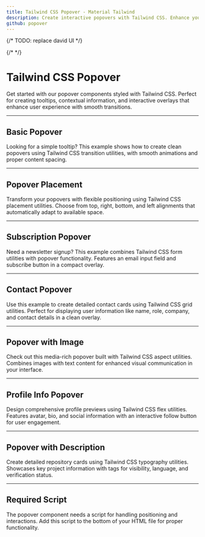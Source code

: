 ```yaml
---
title: Tailwind CSS Popover - Material Tailwind
description: Create interactive popovers with Tailwind CSS. Enhance your UI with customizable and responsive popover components.
github: popover
---
```


{/* TODO: replace david UI */}

<ScriptLoader src="https://cdn.jsdelivr.net/gh/creativetimofficial/tailwind-starter-kit@david-ui-js/dist%20/david-ui-tailwind.min.js" />

{/* <InfoBadge /> */}

# Tailwind CSS Popover

Get started with our popover components styled with Tailwind CSS. Perfect for creating tooltips, contextual information, and interactive overlays that enhance user experience with smooth transitions.

---

## Basic Popover

Looking for a simple tooltip? This example shows how to create clean popovers using Tailwind CSS transition utilities, with smooth animations and proper content spacing.

<PreviewWithCode relativePath="popover/popover-demo.tsx" language="html" />

---

## Popover Placement

Transform your popovers with flexible positioning using Tailwind CSS placement utilities. Choose from top, right, bottom, and left alignments that automatically adapt to available space.

<PreviewWithCode relativePath="popover/popover-placement.tsx" language="html" />

---

## Subscription Popover

Need a newsletter signup? This example combines Tailwind CSS form utilities with popover functionality. Features an email input field and subscribe button in a compact overlay.

<PreviewWithCode relativePath="popover/subscription-popover.tsx" language="html" />

---

## Contact Popover

Use this example to create detailed contact cards using Tailwind CSS grid utilities. Perfect for displaying user information like name, role, company, and contact details in a clean overlay.

<PreviewWithCode relativePath="popover/contact-popover.tsx" language="html" />

---

## Popover with Image

Check out this media-rich popover built with Tailwind CSS aspect utilities. Combines images with text content for enhanced visual communication in your interface.

<PreviewWithCode relativePath="popover/popover-with-image.tsx" language="html" />

---

## Profile Info Popover

Design comprehensive profile previews using Tailwind CSS flex utilities. Features avatar, bio, and social information with an interactive follow button for user engagement.

<PreviewWithCode relativePath="popover/profile-info-popover.tsx" language="html" />

---

## Popover with Description

Create detailed repository cards using Tailwind CSS typography utilities. Showcases key project information with tags for visibility, language, and verification status.

<PreviewWithCode relativePath="popover/popover-with-description.tsx" language="html" />

---

## Required Script

The popover component needs a script for handling positioning and interactions. Add this script to the bottom of your HTML file for proper functionality.

<CodePreviewTailwindClasses />
